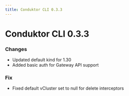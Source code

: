 ```yaml
---
title: Conduktor CLI 0.3.3
---
```


# Conduktor CLI 0.3.3

### Changes
- Updated default kind for 1.30
- Added basic auth for Gateway API support

### Fix
- Fixed default vCluster set to null for delete interceptors

